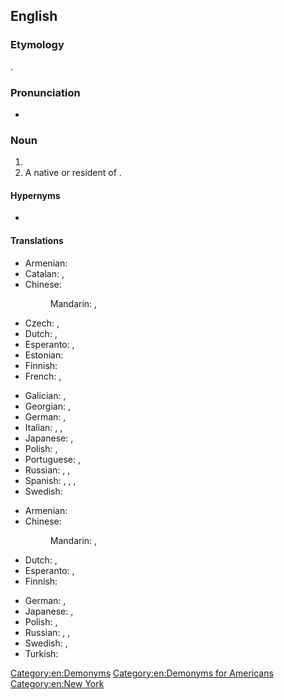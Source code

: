 ==English==

===Etymology===
{{suffix|New York|er|id2=inhabitant|lang=en}}.

===Pronunciation===
* {{rhymes|ɔː(ɹ)kə(ɹ)|lang=en}}

===Noun===
{{en-noun|head=[[New York]][[-er|er]]}}

# {{l|en|A [[native]] or [[resident]] of the [[state]] of [[New York]] in the [[United States of America]].}}
# A native or resident of {{l|en|New York City}}.

====Hypernyms====
* {{l|en|American}}

====Translations====
{{trans-top|a native or resident of New York City}}
* Armenian: {{t|hy|նյույորքցի}}
* Catalan: {{t|ca|novaiorquès|m}}, {{t|ca|novaiorquesa|f}}
* Chinese:
*: Mandarin: {{t+|cmn|紐約人|sc=Hani}}, {{t+|cmn|纽约人|tr=Niǔyuērén|sc=Hani}}
* Czech: {{t|cs|Newyorčan|m}}, {{t|cs|Newyorčanka|f}}
* Dutch: {{t+|nl|New Yorker|m}}, {{t+|nl|New Yorkse|f}}
* Esperanto: {{t|eo|Nov-Jorkano}}, {{t|eo|Novjorkano}}
* Estonian: {{t+|et|njuujorklane}}
* Finnish: {{t|fi|newyorkilainen}}
* French: {{t+|fr|New-Yorkais|m}}, {{t+|fr|New-Yorkaise|f}}
{{trans-mid}}
* Galician: {{t|gl|neoiorquino|m}}, {{t|gl|neoiorquina|f}}
* Georgian: {{t|ka|ნიუ-იორკელი}}, {{t|ka|ნიუ იორკელი}}
* German: {{t+|de|New Yorker|m}}, {{t|de|New Yorkerin|f}}
* Italian: {{t|it|newyorkese|m|f}}, {{t|it|newyorchese|m|f}}, {{qualifier|dated}} {{t|it|nuovaiorchese|m|f}}
* Japanese: {{t|ja|ニューヨーカー|tr=Nyū Yōkā|sc=Jpan}}, {{t|ja|ニューヨーク人|tr=Nyū Yōku-jin|sc=Jpan}}
* Polish: {{t+|pl|nowojorczyk|m}}, {{t+|pl|nowojorczanka|f}}
* Portuguese: {{t+|pt|nova-iorquino|m}}, {{t|pt|nova-iorquina|f}}
* Russian: {{t+|ru|нью-йо́ркец|m}}, {{t|ru|[[жи́тель]] [[Нью-Йорк|Нью-Йо́рка]]|m}}, {{t|ru|[[жи́тельница]] [[Нью-Йорк|Нью-Йо́рка]]|f}}
* Spanish: {{t+|es|neoyorkino|m}}, {{t+|es|neoyorquino|m}}, {{t|es|neoyorkina|f}}, {{t+|es|neoyorquina|f}}
* Swedish: {{t|sv|New York-bo|c}}
{{trans-bottom}}

{{trans-top|a native or resident of the state of New York}}
* Armenian: {{t|hy|նյույորքցի}}
* Chinese:
*: Mandarin: {{t+|cmn|紐約人|sc=Hani}}, {{t+|cmn|纽约人|tr=Niǔyuērén|sc=Hani}}
* Dutch: {{t+|nl|New Yorker|m}}, {{t+|nl|New Yorkse|f}}
* Esperanto: {{t|eo|Nov-Jorkiano}}, {{t|eo|Novjorkiano}}
* Finnish: {{t|fi|newyorkilainen}}
{{trans-mid}}
* German: {{t+|de|New Yorker|m}}, {{t|de|New Yorkerin|f}}
* Japanese: {{t|ja|ニューヨーカー|tr=Nyū Yōkā|sc=Jpan}}, {{t|ja|ニューヨーク人|tr=Nyū Yōku-jin|sc=Jpan}}
* Polish: {{t+|pl|Nowojorczyk|m}}, {{t+|pl|Nowojorczanka|f}}
* Russian: {{t+|ru|нью-йо́ркец|m}}, {{t|ru|[[жи́тель]] [[штат|шта́та]] [[Нью-Йо́рк]]|m}}, {{t|ru|[[жи́тельница]] [[штат|шта́та]] [[Нью-Йо́рк]]|f}}
* Swedish: {{t|sv|new yorkare|c}}, {{t|sv|new yorkbo|c}}
* Turkish: {{t|tr|New Yorklu}}
{{trans-bottom}}

[[Category:en:Demonyms]]
[[Category:en:Demonyms for Americans]]
[[Category:en:New York]]